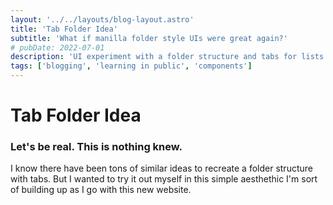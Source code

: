 ```yaml
---
layout: '../../layouts/blog-layout.astro'
title: 'Tab Folder Idea'
subtitle: 'What if manilla folder style UIs were great again?'
# pubDate: 2022-07-01
description: 'UI experiment with a folder structure and tabs for lists of content and filtering.'
tags: ['blogging', 'learning in public', 'components']
---
```



# Tab Folder Idea

### Let's be real. This is nothing knew.

I know there have been tons of similar ideas to recreate a folder structure with tabs.
But I wanted to try it out myself in this simple aesthethic I'm sort of building up as I go with this new website.

<ExperimentsContainer>
  <FolderTabs client:only />
</ExperimentsContainer>
